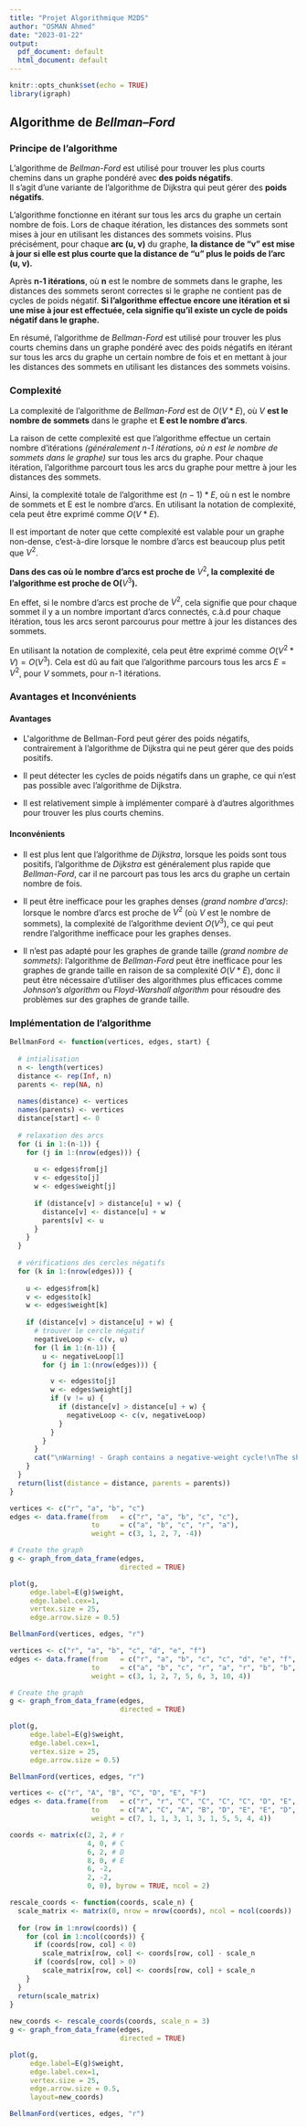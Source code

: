 ```yaml
---
title: "Projet Algorithmique M2DS"
author: "OSMAN Ahmed"
date: "2023-01-22"
output:
  pdf_document: default
  html_document: default
---
```


```r
knitr::opts_chunk$set(echo = TRUE)
library(igraph)
```

## Algorithme de *Bellman--Ford*

### Principe de l'algorithme

L'algorithme de *Bellman-Ford* est utilisé pour trouver les plus courts chemins dans un graphe pondéré avec **des poids négatifs**.\
Il s'agit d'une variante de l'algorithme de Dijkstra qui peut gérer des **poids négatifs**.

L'algorithme fonctionne en itérant sur tous les arcs du graphe un certain nombre de fois. Lors de chaque itération, les distances des sommets sont mises à jour en utilisant les distances des sommets voisins. Plus précisément, pour chaque **arc (u, v)** du graphe, **la distance de "v" est mise à jour si elle est plus courte que la distance de "u" plus le poids de l'arc (u, v).**

Après **n-1 itérations**, où **n** est le nombre de sommets dans le graphe, les distances des sommets seront correctes si le graphe ne contient pas de cycles de poids négatif. **Si l'algorithme effectue encore une itération et si une mise à jour est effectuée, cela signifie qu'il existe un cycle de poids négatif dans le graphe.**

En résumé, l'algorithme de *Bellman-Ford* est utilisé pour trouver les plus courts chemins dans un graphe pondéré avec des poids négatifs en itérant sur tous les arcs du graphe un certain nombre de fois et en mettant à jour les distances des sommets en utilisant les distances des sommets voisins.

### Complexité

La complexité de l'algorithme de *Bellman-Ford* est de $O(V*E)$, où $V$ **est le nombre de sommets** dans le graphe et **E est le nombre d'arcs**.

La raison de cette complexité est que l'algorithme effectue un certain nombre d'itérations *(généralement n-1 itérations, où n est le nombre de sommets dans le graphe)* sur tous les arcs du graphe. Pour chaque itération, l'algorithme parcourt tous les arcs du graphe pour mettre à jour les distances des sommets.

Ainsi, la complexité totale de l'algorithme est $(n-1) * E$, où n est le nombre de sommets et E est le nombre d'arcs. En utilisant la notation de complexité, cela peut être exprimé comme $O(V*E)$.

Il est important de noter que cette complexité est valable pour un graphe non-dense, c'est-à-dire lorsque le nombre d'arcs est beaucoup plus petit que $V^2$.

**Dans des cas où le nombre d'arcs est proche de** $V^2$**, la complexité de l'algorithme est proche de O(**$V^3$**).**

En effet, si le nombre d'arcs est proche de $V^2$, cela signifie que pour chaque sommet il y a un nombre important d'arcs connectés, c.à.d pour chaque itération, tous les arcs seront parcourus pour mettre à jour les distances des sommets.

En utilisant la notation de complexité, cela peut être exprimé comme $O(V^2 * V) = O(V^3)$. Cela est dû au fait que l'algorithme parcours tous les arcs $E = V^2$, pour $V$ sommets, pour n-1 itérations.

### Avantages et Inconvénients

#### Avantages

-   L\'algorithme de Bellman-Ford peut gérer des poids négatifs, contrairement à l'algorithme de Dijkstra qui ne peut gérer que des poids positifs.

-   Il peut détecter les cycles de poids négatifs dans un graphe, ce qui n'est pas possible avec l'algorithme de Dijkstra.

-   Il est relativement simple à implémenter comparé à d'autres algorithmes pour trouver les plus courts chemins.

#### Inconvénients

-   Il est plus lent que l'algorithme de *Dijkstra*, lorsque les poids sont tous positifs, l'algorithme de *Dijkstra* est généralement plus rapide que *Bellman-Ford*, car il ne parcourt pas tous les arcs du graphe un certain nombre de fois.

-   Il peut être inefficace pour les graphes denses *(grand nombre d'arcs)*: lorsque le nombre d'arcs est proche de $V^2$ (où $V$ est le nombre de sommets), la complexité de l'algorithme devient $O(V^3)$, ce qui peut rendre l'algorithme inefficace pour les graphes denses.

-   Il n'est pas adapté pour les graphes de grande taille *(grand nombre de sommets)*: l'algorithme de *Bellman-Ford* peut être inefficace pour les graphes de grande taille en raison de sa complexité $O(V*E)$, donc il peut être nécessaire d'utiliser des algorithmes plus efficaces comme *Johnson's algorithm* ou *Floyd-Warshall algorithm* pour résoudre des problèmes sur des graphes de grande taille.

### Implémentation de l'algorithme

```r
BellmanFord <- function(vertices, edges, start) {
  
  # intialisation
  n <- length(vertices)
  distance <- rep(Inf, n)
  parents <- rep(NA, n)
  
  names(distance) <- vertices
  names(parents) <- vertices
  distance[start] <- 0
  
  # relaxation des arcs
  for (i in 1:(n-1)) {
    for (j in 1:(nrow(edges))) {
      
      u <- edges$from[j]
      v <- edges$to[j]
      w <- edges$weight[j]
      
      if (distance[v] > distance[u] + w) {
        distance[v] <- distance[u] + w
        parents[v] <- u
      }
    }
  }
  
  # vérifications des cercles négatifs
  for (k in 1:(nrow(edges))) {
    
    u <- edges$from[k]
    v <- edges$to[k]
    w <- edges$weight[k]
    
    if (distance[v] > distance[u] + w) {
      # trouver le cercle négatif
      negativeLoop <- c(v, u)
      for (l in 1:(n-1)) {
        u <- negativeLoop[1]
        for (j in 1:(nrow(edges))) {

          v <- edges$to[j]
          w <- edges$weight[j]
          if (v != u) {
            if (distance[v] > distance[u] + w) {
              negativeLoop <- c(v, negativeLoop)
            }
          }
        }
      }
      cat("\nWarning! - Graph contains a negative-weight cycle!\nThe shortest path will not be efficient!\n")
    }
  }
  return(list(distance = distance, parents = parents))
}
```


```r
vertices <- c("r", "a", "b", "c")
edges <- data.frame(from   = c("r", "a", "b", "c", "c"),
                    to     = c("a", "b", "c", "r", "a"), 
                    weight = c(3, 1, 2, 7, -4))

# Create the graph
g <- graph_from_data_frame(edges, 
                           directed = TRUE)

plot(g, 
     edge.label=E(g)$weight, 
     edge.label.cex=1, 
     vertex.size = 25,
     edge.arrow.size = 0.5)

BellmanFord(vertices, edges, "r")
```


```r
vertices <- c("r", "a", "b", "c", "d", "e", "f")
edges <- data.frame(from   = c("r", "a", "b", "c", "c", "d", "e", "f", "d"),
                    to     = c("a", "b", "c", "r", "a", "r", "b", "b", "e"), 
                    weight = c(3, 1, 2, 7, 5, 6, 3, 10, 4))

# Create the graph
g <- graph_from_data_frame(edges, 
                           directed = TRUE)

plot(g, 
     edge.label=E(g)$weight, 
     edge.label.cex=1, 
     vertex.size = 25, 
     edge.arrow.size = 0.5)

BellmanFord(vertices, edges, "r")
```

```r
vertices <- c("r", "A", "B", "C", "D", "E", "F")
edges <- data.frame(from   = c("r", "r", "C", "C", "C", "C", "D", "E", "F", "F", "B"),
                    to     = c("A", "C", "A", "B", "D", "E", "E", "D", "E", "B", "A"),
                    weight = c(7, 1, 1, 3, 1, 3, 1, 5, 5, 4, 4))

coords <- matrix(c(2, 2, # r
                   4, 0, # C
                   6, 2, # D
                   8, 0, # E
                   6, -2, 
                   2, -2,
                   0, 0), byrow = TRUE, ncol = 2) 

rescale_coords <- function(coords, scale_n) {
  scale_matrix <- matrix(0, nrow = nrow(coords), ncol = ncol(coords))
  
  for (row in 1:nrow(coords)) {
    for (col in 1:ncol(coords)) {
      if (coords[row, col] < 0)
        scale_matrix[row, col] <- coords[row, col] - scale_n
      if (coords[row, col] > 0)
        scale_matrix[row, col] <- coords[row, col] + scale_n
    }
  }
  return(scale_matrix)
}
                     
new_coords <- rescale_coords(coords, scale_n = 3)
g <- graph_from_data_frame(edges, 
                           directed = TRUE)

plot(g, 
     edge.label=E(g)$weight, 
     edge.label.cex=1, 
     vertex.size = 25, 
     edge.arrow.size = 0.5, 
     layout=new_coords)

BellmanFord(vertices, edges, "r")
```
